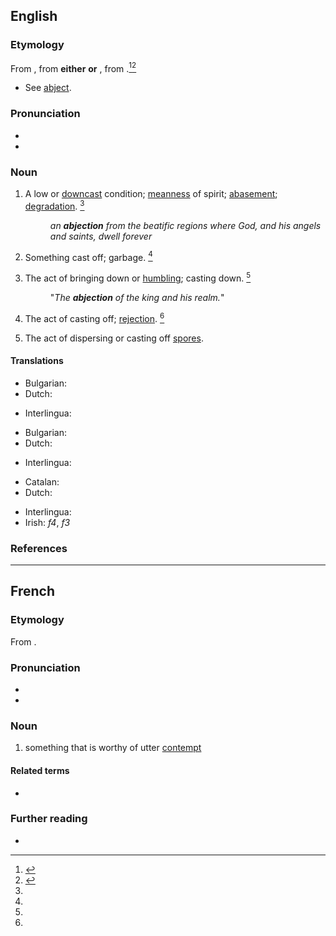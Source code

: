 ==English==

===Etymology===
From {{inh|en|enm|abjeccioun}}, from '''either''' {{der|en|frm|abjection}} '''or''' {{der|en|LL.|abiectiō|abiectiōn-}}, from {{der|en|la|abiectus||cast down}}.<ref name=WI3>{{R:MW3 1976|page=4}}</ref><ref name=SOED>{{R:SOED5|page=5}}</ref>
* See [[abject]].

===Pronunciation===
* {{IPA|en|/æbˈd͡ʒɛk.ʃn̩/}}
* {{audio|en|EN-Abjection.ogg|Audio}}

===Noun===
{{en-noun|~}}

# A low or [[downcast]] condition; [[meanness]] of spirit; [[abasement]]; [[degradation]]. {{defdate|First attested from around (1350 to 1470).}}<ref name=SOED/>
#: ''an '''abjection''' from the beatific regions where God, and his angels and saints, dwell forever''
# {{lb|en|obsolete|chiefly|figuratively}} Something cast off; garbage. {{defdate|Attested from around (1350 to 1470) until the mid 16<sup>th</sup> century.}}<ref name=SOED/>
# {{lb|en|obsolete}} The act of bringing down or [[humbling]]; casting down. {{defdate|Attested from the early 16<sup>th</sup> century until the mid 17<sup>th</sup> century.}}<ref name=SOED/>
#: "''The '''abjection''' of the king and his realm.''"
# {{lb|en|obsolete}} The act of casting off; [[rejection]]. {{defdate|Attested from the early 17<sup>th</sup> century until the mid 17<sup>th</sup> century.}}<ref name=SOED/>
# {{lb|en|biology|mycology}} The act of dispersing or casting off [[spore]]s.

====Translations====
{{trans-top|the act of bringing down or humbling}}
* Bulgarian: {{t|bg|отхвърляне, низвергване}}
* Dutch: {{t+|nl|vernedering|m}}
{{trans-mid}}
* Interlingua: {{t|ia|abjection}}
{{trans-bottom}}

{{trans-top|the state of being rejected or cast out}}
* Bulgarian: {{t|bg|жалкост, отхвърленост}}
* Dutch: {{t|nl|verworpenheid|m}}
{{trans-mid}}
* Interlingua: {{t|ia|abjection}}
{{trans-bottom}}

{{trans-top|a low or downcast condition}}
* Catalan: {{t+|ca|abjecció|f}}
* Dutch: {{t+|nl|moedeloosheid|m}}
{{trans-mid}}
* Interlingua: {{t|ia|abjection}}
* Irish: {{t+|ga|ainnise}} ''f4'', {{t|ga|truaillíocht}} ''f3''
{{trans-bottom}}

===References===
<references/>

----

==French==

===Etymology===
From {{der|fr|la|abiectiō}}.

===Pronunciation===
* {{fr-IPA}}
* {{audio|fr|LL-Q150 (fra)-WikiLucas00-abjection.wav|Audio}}

===Noun===
{{fr-noun|f}}

# {{lb|fr|literary}} something that is worthy of utter [[contempt]]

====Related terms====
* {{l|fr|abject}}

===Further reading===
* {{R:TLFi}}